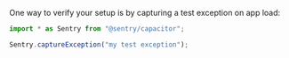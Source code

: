 One way to verify your setup is by capturing a test exception on app load:

```javascript
import * as Sentry from "@sentry/capacitor";

Sentry.captureException("my test exception");
```
